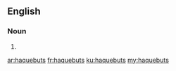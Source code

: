 ==English==

===Noun===
{{head|en|plural}}

# {{plural of|haquebut|lang=en}}

[[ar:haquebuts]]
[[fr:haquebuts]]
[[ku:haquebuts]]
[[my:haquebuts]]